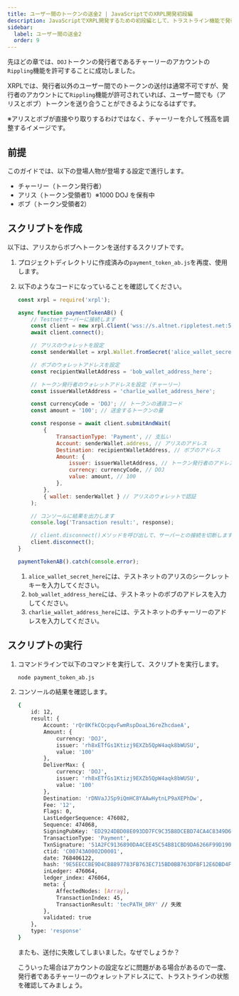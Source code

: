```yaml
---
title: ユーザー間のトークンの送金2 | JavaScriptでのXRPL開発初段編
description: JavaScriptでXRPL開発するための初段編として、トラストライン機能で発行したトークンの送金方法（二度目）について紹介しています。
sidebar:
  label: ユーザー間の送金2
  order: 9
---
```



先ほどの章では、`DOJ`トークンの発行者であるチャーリーのアカウントの`Rippling`機能を許可することに成功しました。

XRPLでは、発行者以外のユーザー間でのトークンの送付は通常不可ですが、発行者のアカウントにて`Rippling`機能が許可されていれば、ユーザー間でも（アリスとボブ）トークンを送り合うことができるようになるはずです。

※アリスとボブが直接やり取りするわけではなく、チャーリーを介して残高を調整するイメージです。

## 前提

このガイドでは、以下の登場人物が登場する設定で進行します。

- チャーリー（トークン発行者）
- アリス（トークン受領者1）※1000 DOJ を保有中
- ボブ（トークン受領者2）

## スクリプトを作成

以下は、アリスからボブへトークンを送付するスクリプトです。

<Steps>

1. プロジェクトディレクトリに作成済みの`payment_token_ab.js`を再度、使用します。
2. 以下のようなコードになっていることを確認してください。

    ```javascript
    const xrpl = require('xrpl');

    async function paymentTokenAB() {
        // Testnetサーバーに接続します
        const client = new xrpl.Client('wss://s.altnet.rippletest.net:51233');
        await client.connect();

        // アリスのウォレットを設定
        const senderWallet = xrpl.Wallet.fromSecret('alice_wallet_secret_here');

        // ボブのウォレットアドレスを設定
        const recipientWalletAddress = 'bob_wallet_address_here';

        // トークン発行者のウォレットアドレスを設定（チャーリー）
        const issuerWalletAddress = 'charlie_wallet_address_here';

        const currencyCode = 'DOJ'; // トークンの通貨コード
        const amount = '100'; // 送金するトークンの量

        const response = await client.submitAndWait(
            {
                TransactionType: 'Payment', // 支払い
                Account: senderWallet.address, // アリスのアドレス
                Destination: recipientWalletAddress, // ボブのアドレス
                Amount: {
                    issuer: issuerWalletAddress, // トークン発行者のアドレス（チャーリー）
                    currency: currencyCode, // DOJ
                    value: amount, // 100
                },
            },
            { wallet: senderWallet } // アリスのウォレットで認証
        );

        // コンソールに結果を出力します
        console.log('Transaction result:', response);

        // client.disconnect()メソッドを呼び出して、サーバーとの接続を切断します
        client.disconnect();
    }

    paymentTokenAB().catch(console.error);
    ```

    1. `alice_wallet_secret_here`には、テストネットのアリスのシークレットキーを入力してください。
    2. `bob_wallet_address_here`には、テストネットのボブのアドレスを入力してください。
    3. `charlie_wallet_address_here`には、テストネットのチャーリーのアドレスを入力してください。
</Steps>

## スクリプトの実行

<Steps>

1. コマンドラインで以下のコマンドを実行して、スクリプトを実行します。

    ```bash
    node payment_token_ab.js
    ```

2. コンソールの結果を確認します。

    ```bash
    {
        id: 12,
        result: {
            Account: 'rQr8KfkCQcpqvFwmRspDoaL36reZhcdaeA',
            Amount: {
                currency: 'DOJ',
                issuer: 'rh8xETfGs1Ktizj9EXZb5QpW4aqk8bWUSU',
                value: '100'
            },
            DeliverMax: {
                currency: 'DOJ',
                issuer: 'rh8xETfGs1Ktizj9EXZb5QpW4aqk8bWUSU',
                value: '100'
            },
            Destination: 'rDNVaJJSp9iQmHC8YAAwHytnLP9aXEPhDw',
            Fee: '12',
            Flags: 0,
            LastLedgerSequence: 476082,
            Sequence: 474068,
            SigningPubKey: 'ED2924DBD08E093DD7FC9C35B8DCEBD74CA4C8349D68D7BF566AD6C2533B8BB865',
            TransactionType: 'Payment',
            TxnSignature: '51A2FC9136890DA4CEE45C54B81CBD9DA6266F99D190C96CE6E0E43FDC8A0DB2659804EB7C25A6992F01A0484DF3931E6131B5C9C356B1CCAA87D7B5D34EF401',
            ctid: 'C00743A0002D0001',
            date: 768406122,
            hash: '9E5EECCBE9D4CB8897783FB763EC715BD0BB763DFBF12E6DBD4FB5ED255783DB',
            inLedger: 476064,
            ledger_index: 476064,
            meta: {
                AffectedNodes: [Array],
                TransactionIndex: 45,
                TransactionResult: 'tecPATH_DRY' // 失敗
            },
            validated: true
        },
        type: 'response'
    }
    ```

    またも、送付に失敗してしまいました。なぜでしょうか？

    こういった場合はアカウントの設定などに問題がある場合があるので一度、発行者であるチャーリーのウォレットアドレスにて、トラストラインの状態を確認してみましょう。
</Steps>
